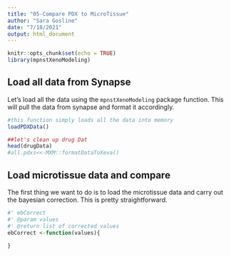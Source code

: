 ```yaml
---
title: "05-Compare PDX to MicroTissue"
author: "Sara Gosline"
date: "7/18/2021"
output: html_document
---
```


```r
knitr::opts_chunk$set(echo = TRUE)
library(mpnstXenoModeling)

```

## Load all data from Synapse

Let's load all the data using the `mpnstXenoModeling` package function. This will pull the data from synapse and format it accordingly.


```r
#this function simply loads all the data into memory
loadPDXData()

##let's clean up drug Dat
head(drugData)
#all.pdxs<<-MXM::formatDataToXeva()

```

## Load microtissue data and compare
The first thing we want to do is to load the microtissue data and carry out the bayesian correction. This is pretty straightforward.

```r

#' ebCorrect
#' @param values
#' @return list of corrected values
ebCorrect <-function(values){
  
}

```

  